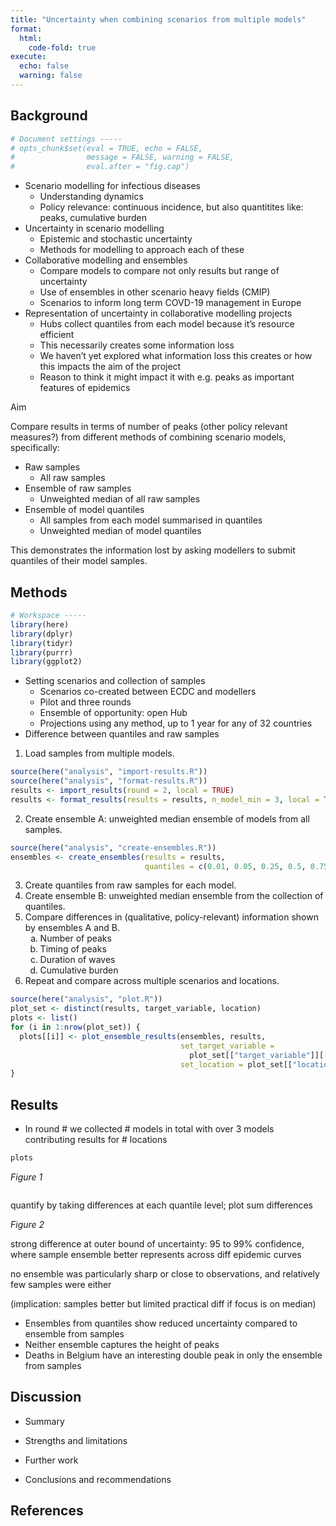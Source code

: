 ```yaml
---
title: "Uncertainty when combining scenarios from multiple models"
format: 
  html:
    code-fold: true
execute:
  echo: false
  warning: false
---
```


## Background

```r
# Document settings -----
# opts_chunk$set(eval = TRUE, echo = FALSE,
#                message = FALSE, warning = FALSE,
#                eval.after = "fig.cap")
```

- Scenario modelling for infectious diseases
  - Understanding dynamics
  - Policy relevance: continuous incidence, but also quantitites like: peaks, cumulative burden

- Uncertainty in scenario modelling
  - Epistemic and stochastic uncertainty
  - Methods for modelling to approach each of these

- Collaborative modelling and ensembles
  - Compare models to compare not only results but range of uncertainty
  - Use of ensembles in other scenario heavy fields (CMIP)
  - Scenarios to inform long term COVD-19 management in Europe

- Representation of uncertainty in collaborative modelling projects
  - Hubs collect quantiles from each model because it's resource efficient
  - This necessarily creates some information loss
  - We haven't yet explored what information loss this creates or how this impacts the aim of the project
  - Reason to think it might impact it with e.g. peaks as important features of epidemics

Aim

Compare results in terms of number of peaks (other policy relevant measures?) from different methods of combining scenario models, specifically: 

- Raw samples
  - All raw samples
- Ensemble of raw samples
  - Unweighted median of all raw samples
- Ensemble of model quantiles
  - All samples from each model summarised in quantiles
  - Unweighted median of model quantiles

This demonstrates the information lost by asking modellers to submit quantiles of their model samples.

## Methods

```r
# Workspace -----
library(here)
library(dplyr)
library(tidyr)
library(purrr)
library(ggplot2)
```

- Setting scenarios and collection of samples
  - Scenarios co-created between ECDC and modellers
  - Pilot and three rounds
  - Ensemble of opportunity: open Hub
  - Projections using any method, up to 1 year for any of 32 countries

- Difference between quantiles and raw samples

1. Load samples from multiple models.

```r
source(here("analysis", "import-results.R"))
source(here("analysis", "format-results.R"))
results <- import_results(round = 2, local = TRUE)
results <- format_results(results = results, n_model_min = 3, local = TRUE)
```

2. Create ensemble A: unweighted median ensemble of models from all samples.

```r
source(here("analysis", "create-ensembles.R"))
ensembles <- create_ensembles(results = results, 
                              quantiles = c(0.01, 0.05, 0.25, 0.5, 0.75, 0.95, 0.99))
```

3. Create quantiles from raw samples for each model.
4. Create ensemble B: unweighted median ensemble from the collection of quantiles.
5. Compare differences in (qualitative, policy-relevant) information shown by ensembles A and B.
    a. Number of peaks
    b. Timing of peaks
    c. Duration of waves
    d. Cumulative burden
6. Repeat and compare across multiple scenarios and locations.

```r
source(here("analysis", "plot.R"))
plot_set <- distinct(results, target_variable, location)
plots <- list()
for (i in 1:nrow(plot_set)) {
  plots[[i]] <- plot_ensemble_results(ensembles, results,
                                      set_target_variable = 
                                        plot_set[["target_variable"]][[i]],
                                      set_location = plot_set[["location"]][[i]])
}
```

## Results

- In round # we collected # models in total with over 3 models contributing results for # locations

```r
plots
```

_Figure 1_

```r

```

quantify by taking differences at each quantile level; plot sum differences

_Figure 2_

strong difference at outer bound of uncertainty: 95 to 99% confidence, where sample ensemble better represents across diff epidemic curves

no ensemble was particularly sharp or close to observations, and relatively few samples were either 

(implication: samples better but limited practical diff if focus is on median)


- Ensembles from quantiles show reduced uncertainty compared to ensemble from samples
- Neither ensemble captures the height of peaks
- Deaths in Belgium have an interesting double peak in only the ensemble from samples


## Discussion

- Summary

- Strengths and limitations

- Further work

- Conclusions and recommendations

## References

